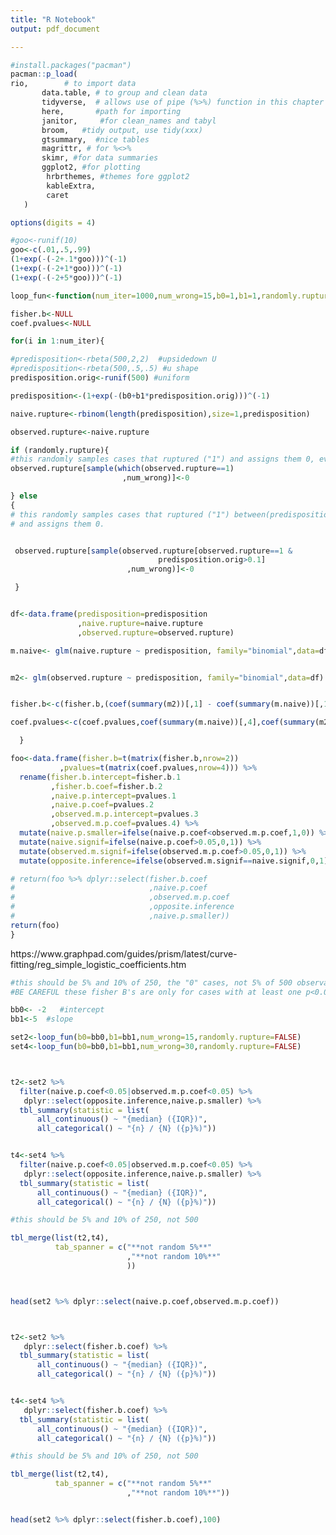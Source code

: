 ```yaml
---
title: "R Notebook"
output: pdf_document

---
```


```r
#install.packages("pacman")
pacman::p_load(
rio,        # to import data
       data.table, # to group and clean data
       tidyverse,  # allows use of pipe (%>%) function in this chapter
       here,       #path for importing 
       janitor,     #for clean_names and tabyl
       broom,   #tidy output, use tidy(xxx)
       gtsummary,  #nice tables
       magrittr, # for %<>%
       skimr, #for data summaries
       ggplot2, #for plotting
        hrbrthemes, #themes fore ggplot2
        kableExtra,
        caret
   ) 

options(digits = 4)
```

```r
#goo<-runif(10)
goo<-c(.01,.5,.99)
(1+exp(-(-2+.1*goo)))^(-1)
(1+exp(-(-2+1*goo)))^(-1)
(1+exp(-(-2+5*goo)))^(-1)
```


```r

loop_fun<-function(num_iter=1000,num_wrong=15,b0=1,b1=1,randomly.rupture=FALSE){

fisher.b<-NULL
coef.pvalues<-NULL

for(i in 1:num_iter){

#predisposition<-rbeta(500,2,2)  #upsidedown U
#predisposition<-rbeta(500,.5,.5) #u shape
predisposition.orig<-runif(500) #uniform

predisposition<-(1+exp(-(b0+b1*predisposition.orig)))^(-1)

naive.rupture<-rbinom(length(predisposition),size=1,predisposition)

observed.rupture<-naive.rupture

if (randomly.rupture){
#this randomly samples cases that ruptured ("1") and assigns them 0, even with low predisposition.orig
observed.rupture[sample(which(observed.rupture==1)
                         ,num_wrong)]<-0

} else
{
# this randomly samples cases that ruptured ("1") between(predisposition.orig,0.5,0.7)
# and assigns them 0.


 observed.rupture[sample(observed.rupture[observed.rupture==1 &
                                 predisposition.orig>0.1]
                          ,num_wrong)]<-0

 }


df<-data.frame(predisposition=predisposition
               ,naive.rupture=naive.rupture
               ,observed.rupture=observed.rupture)

m.naive<- glm(naive.rupture ~ predisposition, family="binomial",data=df)


m2<- glm(observed.rupture ~ predisposition, family="binomial",data=df)


fisher.b<-c(fisher.b,(coef(summary(m2))[,1] - coef(summary(m.naive))[,1])/abs(coef(summary(m.naive))[,1]))

coef.pvalues<-c(coef.pvalues,coef(summary(m.naive))[,4],coef(summary(m2))[,4])

  }

foo<-data.frame(fisher.b=t(matrix(fisher.b,nrow=2))
           ,pvalues=t(matrix(coef.pvalues,nrow=4))) %>% 
  rename(fisher.b.intercept=fisher.b.1
         ,fisher.b.coef=fisher.b.2
         ,naive.p.intercept=pvalues.1
         ,naive.p.coef=pvalues.2
         ,observed.m.p.intercept=pvalues.3
         ,observed.m.p.coef=pvalues.4) %>% 
  mutate(naive.p.smaller=ifelse(naive.p.coef<observed.m.p.coef,1,0)) %>% 
  mutate(naive.signif=ifelse(naive.p.coef>0.05,0,1)) %>% 
  mutate(observed.m.signif=ifelse(observed.m.p.coef>0.05,0,1)) %>% 
  mutate(opposite.inference=ifelse(observed.m.signif==naive.signif,0,1)) 

# return(foo %>% dplyr::select(fisher.b.coef
#                              ,naive.p.coef
#                              ,observed.m.p.coef
#                              ,opposite.inference
#                              ,naive.p.smaller))
return(foo)
}

```


https://www.graphpad.com/guides/prism/latest/curve-fitting/reg_simple_logistic_coefficients.htm

```r


#this should be 5% and 10% of 250, the "0" cases, not 5% of 500 observations
#BE CAREFUL these fisher B's are only for cases with at least one p<0.05.

bb0<- -2   #intercept
bb1<-5  #slope

set2<-loop_fun(b0=bb0,b1=bb1,num_wrong=15,randomly.rupture=FALSE)
set4<-loop_fun(b0=bb0,b1=bb1,num_wrong=30,randomly.rupture=FALSE)



t2<-set2 %>% 
  filter(naive.p.coef<0.05|observed.m.p.coef<0.05) %>% 
   dplyr::select(opposite.inference,naive.p.smaller) %>% 
  tbl_summary(statistic = list(
      all_continuous() ~ "{median} ({IQR})",
      all_categorical() ~ "{n} / {N} ({p}%)"))


t4<-set4 %>%
  filter(naive.p.coef<0.05|observed.m.p.coef<0.05) %>%
   dplyr::select(opposite.inference,naive.p.smaller) %>% 
  tbl_summary(statistic = list(
      all_continuous() ~ "{median} ({IQR})",
      all_categorical() ~ "{n} / {N} ({p}%)"))

#this should be 5% and 10% of 250, not 500

tbl_merge(list(t2,t4),
          tab_spanner = c("**not random 5%**"
                          ,"**not random 10%**"
                          ))



head(set2 %>% dplyr::select(naive.p.coef,observed.m.p.coef))



t2<-set2 %>% 
   dplyr::select(fisher.b.coef) %>% 
  tbl_summary(statistic = list(
      all_continuous() ~ "{median} ({IQR})",
      all_categorical() ~ "{n} / {N} ({p}%)"))


t4<-set4 %>%
   dplyr::select(fisher.b.coef) %>% 
  tbl_summary(statistic = list(
      all_continuous() ~ "{median} ({IQR})",
      all_categorical() ~ "{n} / {N} ({p}%)"))

#this should be 5% and 10% of 250, not 500

tbl_merge(list(t2,t4),
          tab_spanner = c("**not random 5%**"
                          ,"**not random 10%**"))


head(set2 %>% dplyr::select(fisher.b.coef),100) 
```

